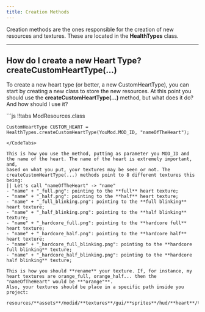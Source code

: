 ```yaml
---
title: Creation Methods
---
```


Creation methods are the ones responsible for the creation of new resources and textures. These are located in the
**HealthTypes** class.

----

## How do I create a new Heart Type? **createCustomHeartType(...)**
To create a new heart type (or better, a new CustomHeartType), you can start by creating a new class to store the new resources.
At this point you should use the **createCustomHeartType(...)** method, but what does it do? And how should I use it?


<CodeTabs>
```js !!tabs ModResources.class

    CustomHeartType CUSTOM_HEART = HealthTypes.createCustomHeartType(YouMod.MOD_ID, "nameOfTheHeart");


```
</CodeTabs>

This is how you use the method, putting as parameter you MOD_ID and the name of the heart. The name of the heart is extremely important, and,
based on what you put, your textures may be seen or not. The createCustomHeartType(...) methods point to 8 different textures this being:
|| Let's call "nameOfTheHeart" -> "name"
- "name" + "_full.png": pointing to the **full** heart texture;
- "name" + "_half.png": pointing to the **half** heart texture;
- "name" + "_full_blinking.png": pointing to the **full blinking** heart texture;
- "name" + "_half_blinking.png": pointing to the **half blinking** texture;
- "name" + "_hardcore_full.png": pointing to the **hardcore full** heart texture;
- "name" + "_hardcore_half.png": pointing to the **hardcore half** heart texture;
- "name" + "_hardcore_full_blinking.png": pointing to the **hardcore full blinking** texture;
- "name" + "_hardcore_half_blinking.png": pointing to the **hardcore half blinking** texture;

This is how you should **rename** your texture. If, for instance, my heart textures are orange_full, orange_half... then the "nameOfTheHeart" would be **"orange"**.
Also, your textures should be place in a specific path inside you project:
        resources/**assets**/modid/**textures**/gui/**sprites**/hud/**heart**/texture.png